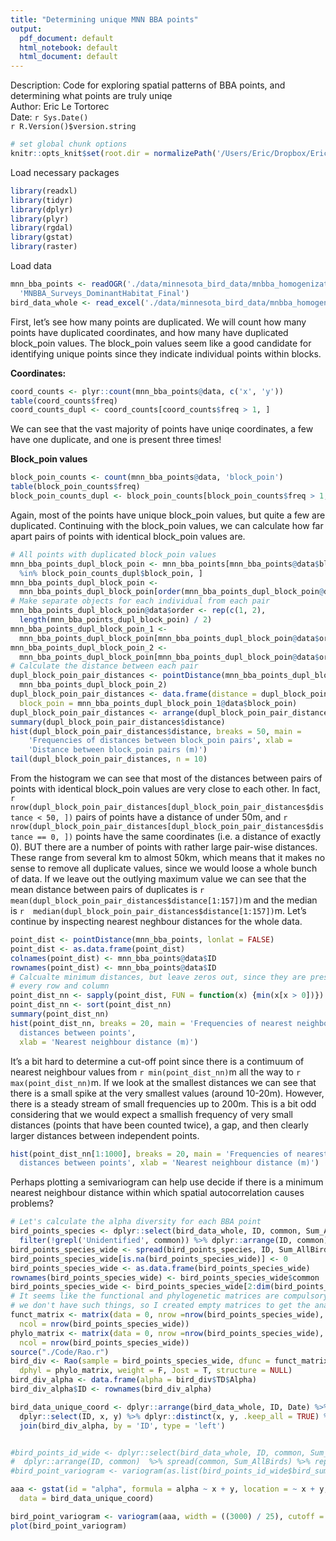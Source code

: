 ```yaml
---
title: "Determining unique MNN BBA points"
output:
  pdf_document: default
  html_notebook: default
  html_document: default
---
```


Description: Code for exploring spatial patterns of BBA points, and determining 
what points are truly uniqe  
Author: Eric Le Tortorec  
Date: `r Sys.Date()`  
`r R.Version()$version.string`  

```r
# set global chunk options
knitr::opts_knit$set(root.dir = normalizePath('/Users/Eric/Dropbox/Eric/Work/JKL/Theses/Matti_Hakkila/paper_4/'))
```

Load necessary packages
```r
library(readxl)
library(tidyr)
library(dplyr)
library(plyr)
library(rgdal)
library(gstat)
library(raster)
```

Load data
```r
mnn_bba_points <- readOGR('./data/minnesota_bird_data/mnbba_homogenization_data_9_22_2015/bird_data/MNBBA_Surveys_DominantHabitat_Final.shp', 
  'MNBBA_Surveys_DominantHabitat_Final')
bird_data_whole <- read_excel('./data/minnesota_bird_data/mnbba_homogenization_data_9_22_2015/bird_data/Homogenization_All_BirdData.xlsx')
```


First, let's see how many points are duplicated. We will count how many points 
have duplicated coordinates, and how many have duplicated block_poin values. 
The block_poin values seem like a good candidate for identifying unique points 
since they indicate individual points within blocks.

**Coordinates:**
```r
coord_counts <- plyr::count(mnn_bba_points@data, c('x', 'y'))
table(coord_counts$freq)
coord_counts_dupl <- coord_counts[coord_counts$freq > 1, ]
```

We can see that the vast majority of points have uniqe coordinates, a few have 
one duplicate, and one is present three times!

**Block_poin values**
```r
block_poin_counts <- count(mnn_bba_points@data, 'block_poin')
table(block_poin_counts$freq)
block_poin_counts_dupl <- block_poin_counts[block_poin_counts$freq > 1, ]
```

Again, most of the points have unique block_poin values, but quite a few are 
duplicated. Continuing with the block_poin values, we can calculate how far 
apart pairs of points with identical block_poin values are.
```r
# All points with duplicated block_poin values
mnn_bba_points_dupl_block_poin <- mnn_bba_points[mnn_bba_points@data$block_poin 
  %in% block_poin_counts_dupl$block_poin, ]
mnn_bba_points_dupl_block_poin <- 
  mnn_bba_points_dupl_block_poin[order(mnn_bba_points_dupl_block_poin@data$block_poin), ]
# Make separate objects for each individual from each pair
mnn_bba_points_dupl_block_poin@data$order <- rep(c(1, 2), 
  length(mnn_bba_points_dupl_block_poin) / 2)
mnn_bba_points_dupl_block_poin_1 <- 
  mnn_bba_points_dupl_block_poin[mnn_bba_points_dupl_block_poin@data$order == 1, ]
mnn_bba_points_dupl_block_poin_2 <- 
  mnn_bba_points_dupl_block_poin[mnn_bba_points_dupl_block_poin@data$order == 2, ]
# Calculate the distance between each pair
dupl_block_poin_pair_distances <- pointDistance(mnn_bba_points_dupl_block_poin_1, 
  mnn_bba_points_dupl_block_poin_2)
dupl_block_poin_pair_distances <- data.frame(distance = dupl_block_poin_pair_distances, 
  block_poin = mnn_bba_points_dupl_block_poin_1@data$block_poin)
dupl_block_poin_pair_distances <- arrange(dupl_block_poin_pair_distances, distance)
summary(dupl_block_poin_pair_distances$distance)
hist(dupl_block_poin_pair_distances$distance, breaks = 50, main = 
    'Frequencies of distances between block_poin pairs', xlab = 
    'Distance between block_poin pairs (m)')
tail(dupl_block_poin_pair_distances, n = 10)
```

From the histogram we can see that most of the distances between pairs of points 
with identical block_poin values are very close to each other. In fact, `r  nrow(dupl_block_poin_pair_distances[dupl_block_poin_pair_distances$distance < 50, ])`
pairs of points have a distance of under 50m, and `r  nrow(dupl_block_poin_pair_distances[dupl_block_poin_pair_distances$distance == 0, ])` points have the 
same coordinates (i.e. a distance of exactly 0). BUT there are a number of 
points with rather large pair-wise distances. These range from several km to 
almost 50km, which means that it makes no sense to remove all duplicate values, 
since we would loose a whole bunch of data. If we leave out the outlying maximum 
value we can see that the mean distance between pairs of duplicates is `r mean(dupl_block_poin_pair_distances$distance[1:157])`m 
and the median is `r  median(dupl_block_poin_pair_distances$distance[1:157])`m. Let's continue 
by inspecting nearest neghbour distances for the whole data.

```r
point_dist <- pointDistance(mnn_bba_points, lonlat = FALSE)
point_dist <- as.data.frame(point_dist)
colnames(point_dist) <- mnn_bba_points@data$ID
rownames(point_dist) <- mnn_bba_points@data$ID
# Calcualte minimum distances, but leave zeros out, since they are present in 
# every row and column
point_dist_nn <- sapply(point_dist, FUN = function(x) {min(x[x > 0])})
point_dist_nn <- sort(point_dist_nn)
summary(point_dist_nn)
hist(point_dist_nn, breaks = 20, main = 'Frequencies of nearest neighbour 
  distances between points', 
  xlab = 'Nearest neighbour distance (m)')
```

It's a bit hard to determine a cut-off point since there is a contimuum of 
nearest neighbour values from `r min(point_dist_nn)`m all the way to `r max(point_dist_nn)`m. 
If we look at the smallest distances we can see that there is a small spike at 
the very smallest values (around 10-20m). However, there is a steady stream of 
small frequencies up to 200m. This is a bit odd considering that we would expect 
a smallish frequency of very small distances (points that have been counted 
twice), a gap, and then clearly larger distances between independent points.
```r
hist(point_dist_nn[1:1000], breaks = 20, main = 'Frequencies of nearest neighbour 
  distances between points', xlab = 'Nearest neighbour distance (m)')
```

Perhaps plotting a semivariogram can help use decide if there is a minimum 
nearest neighbour distance within which spatial autocorrelation causes problems?
```r
# Let's calculate the alpha diversity for each BBA point
bird_points_species <- dplyr::select(bird_data_whole, ID, common, Sum_AllBirds) %>% 
  filter(!grepl('Unidentified', common)) %>% dplyr::arrange(ID, common)
bird_points_species_wide <- spread(bird_points_species, ID, Sum_AllBirds)
bird_points_species_wide[is.na(bird_points_species_wide)] <- 0
bird_points_species_wide <- as.data.frame(bird_points_species_wide)
rownames(bird_points_species_wide) <- bird_points_species_wide$common
bird_points_species_wide <- bird_points_species_wide[2:dim(bird_points_species_wide)[2]]
# It seems like the functional and phylogenetic matrices are compulsory. At this point 
# we don't have such things, so I created empty matrices to get the analysis to work.
funct_matrix <- matrix(data = 0, nrow =nrow(bird_points_species_wide), 
  ncol = nrow(bird_points_species_wide))
phylo_matrix <- matrix(data = 0, nrow =nrow(bird_points_species_wide), 
  ncol = nrow(bird_points_species_wide))
source("./Code/Rao.r")
bird_div <- Rao(sample = bird_points_species_wide, dfunc = funct_matrix, 
  dphyl = phylo_matrix, weight = F, Jost = T, structure = NULL)
bird_div_alpha <- data.frame(alpha = bird_div$TD$Alpha)
bird_div_alpha$ID <- rownames(bird_div_alpha)

bird_data_unique_coord <- dplyr::arrange(bird_data_whole, ID, Date) %>% 
  dplyr::select(ID, x, y) %>% dplyr::distinct(x, y, .keep_all = TRUE) %>% 
  join(bird_div_alpha, by = 'ID', type = 'left')


#bird_points_id_wide <- dplyr::select(bird_data_whole, ID, common, Sum_AllBirds, x, y) %>% 
#  dplyr::arrange(ID, common)  %>% spread(common, Sum_AllBirds) %>% replace(is.na(.), 0)
#bird_point_variogram <- variogram(as.list(bird_points_id_wide$bird_sum), as.matrix(bird_points_id_wide[2:3]))

aaa <- gstat(id = "alpha", formula = alpha ~ x + y, location = ~ x + y, 
  data = bird_data_unique_coord)

bird_point_variogram <- variogram(aaa, width = ((3000) / 25), cutoff = (3000))
plot(bird_point_variogram)
```